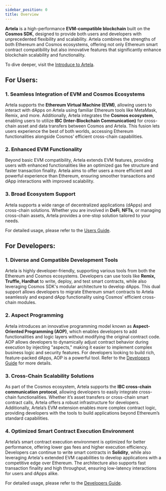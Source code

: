 ```yaml
---
sidebar_position: 0
title: Overview
---
```


**Artela** is a high-performance **EVM-compatible blockchain** built on the **Cosmos SDK**, designed to provide both users and developers with unprecedented flexibility and scalability. Artela combines the strengths of both Ethereum and Cosmos ecosystems, offering not only Ethereum smart contract compatibility but also innovative features that significantly enhance blockchain scalability and functionality.

To dive deeper, visit the [Introduce to Artela](new/introduce-to-artela).

## For Users:

### 1. Seamless Integration of EVM and Cosmos Ecosystems
Artela supports the **Ethereum Virtual Machine (EVM)**, allowing users to interact with dApps on Artela using familiar Ethereum tools like MetaMask, Remix, and more. Additionally, Artela integrates the **Cosmos ecosystem**, enabling users to utilize **IBC (Inter-Blockchain Communication)** for cross-chain asset and data transfers between Cosmos and Artela. This fusion lets users experience the best of both worlds, accessing Ethereum functionalities alongside Cosmos’ efficient cross-chain capabilities.

### 2. Enhanced EVM Functionality
Beyond basic EVM compatibility, Artela extends EVM features, providing users with enhanced functionalities like an optimized gas fee structure and faster transaction finality. Artela aims to offer users a more efficient and powerful experience than Ethereum, ensuring smoother transactions and dApp interactions with improved scalability.

### 3. Broad Ecosystem Support
Artela supports a wide range of decentralized applications (dApps) and cross-chain solutions. Whether you are involved in **DeFi**, **NFTs**, or managing cross-chain assets, Artela provides a one-stop solution tailored to your needs.

For detailed usage, please refer to the [Users Guide](/new/users-guid).

## For Developers:

### 1. Diverse and Compatible Development Tools
Artela is highly developer-friendly, supporting various tools from both the Ethereum and Cosmos ecosystems. Developers can use tools like **Remix, Truffle, Hardhat** to write, deploy, and test smart contracts, while also leveraging Cosmos SDK's modular architecture to develop dApps. This dual support allows developers to migrate Ethereum smart contracts to Artela seamlessly and expand dApp functionality using Cosmos’ efficient cross-chain modules.

### 2. Aspect Programming
Artela introduces an innovative programming model known as **Aspect-Oriented Programming (AOP)**, which enables developers to add functionalities and logic layers without modifying the original contract code. AOP allows developers to dynamically adjust contract behavior during execution by injecting "aspects," making it easier to implement complex business logic and security features. For developers looking to build rich, feature-packed dApps, AOP is a powerful tool. Refer to the [Developers Guide](https://docs.artela.network/developers-guid) for more details.

### 3. Cross-Chain Scalability Solutions
As part of the Cosmos ecosystem, Artela supports the **IBC cross-chain communication protocol**, allowing developers to easily integrate cross-chain functionalities. Whether it’s asset transfers or cross-chain smart contract calls, Artela offers a robust infrastructure for developers. Additionally, Artela’s EVM extension enables more complex contract logic, providing developers with the tools to build applications beyond Ethereum’s standard capabilities.

### 4. Optimized Smart Contract Execution Environment
Artela’s smart contract execution environment is optimized for better performance, offering lower gas fees and higher execution efficiency. Developers can continue to write smart contracts in **Solidity**, while also leveraging Artela's extended EVM capabilities to develop applications with a competitive edge over Ethereum. The architecture also supports fast transaction finality and high throughput, ensuring low-latency interactions for users and dApps alike.

For detailed usage, please refer to the [Developers Guide](new/developers-guid).